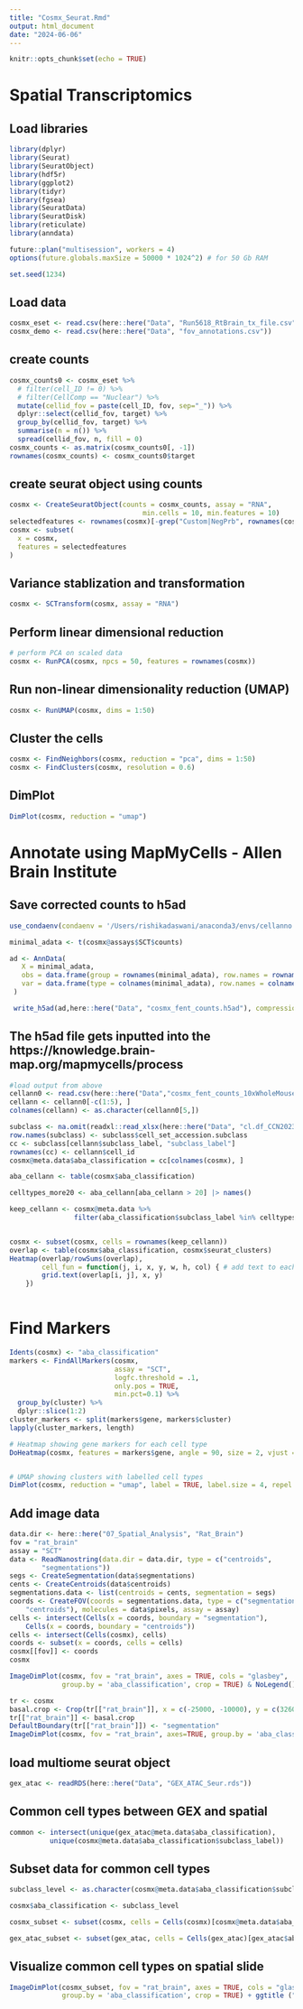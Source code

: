 ```yaml
---
title: "Cosmx_Seurat.Rmd"
output: html_document
date: "2024-06-06"
---
```


```r
knitr::opts_chunk$set(echo = TRUE)
```

# Spatial Transcriptomics

## Load libraries 
```r
library(dplyr)
library(Seurat)
library(SeuratObject)
library(hdf5r)
library(ggplot2)
library(tidyr)
library(fgsea)
library(SeuratData)
library(SeuratDisk)
library(reticulate)
library(anndata)

future::plan("multisession", workers = 4)
options(future.globals.maxSize = 50000 * 1024^2) # for 50 Gb RAM

set.seed(1234)
```

## Load data 
```r
cosmx_eset <- read.csv(here::here("Data", "Run5618_RtBrain_tx_file.csv"))
cosmx_demo <- read.csv(here::here("Data", "fov_annotations.csv"))
```

## create counts 
```r
cosmx_counts0 <- cosmx_eset %>% 
  # filter(cell_ID != 0) %>% 
  # filter(CellComp == "Nuclear") %>% 
  mutate(cellid_fov = paste(cell_ID, fov, sep="_")) %>% 
  dplyr::select(cellid_fov, target) %>% 
  group_by(cellid_fov, target) %>% 
  summarise(n = n()) %>% 
  spread(cellid_fov, n, fill = 0)
cosmx_counts <- as.matrix(cosmx_counts0[, -1])
rownames(cosmx_counts) <- cosmx_counts0$target
```

## create seurat object using counts 
```r
cosmx <- CreateSeuratObject(counts = cosmx_counts, assay = "RNA",
                                 min.cells = 10, min.features = 10)
selectedfeatures <- rownames(cosmx)[-grep("Custom|NegPrb", rownames(cosmx))]
cosmx <- subset(
  x = cosmx,
  features = selectedfeatures
)
```

## Variance stablization and transformation 
```r
cosmx <- SCTransform(cosmx, assay = "RNA")
```

## Perform linear dimensional reduction 
```r
# perform PCA on scaled data 
cosmx <- RunPCA(cosmx, npcs = 50, features = rownames(cosmx))
```

## Run non-linear dimensionality reduction (UMAP)
```r
cosmx <- RunUMAP(cosmx, dims = 1:50)
```

## Cluster the cells 
```r
cosmx <- FindNeighbors(cosmx, reduction = "pca", dims = 1:50)
cosmx <- FindClusters(cosmx, resolution = 0.6)
```

## DimPlot 
```r
DimPlot(cosmx, reduction = "umap")
```

# Annotate using MapMyCells - Allen Brain Institute

## Save corrected counts to h5ad 
```r
use_condaenv(condaenv = '/Users/rishikadaswani/anaconda3/envs/cellanno', required = TRUE)

minimal_adata <- t(cosmx@assays$SCT$counts)

ad <- AnnData(
   X = minimal_adata,
   obs = data.frame(group = rownames(minimal_adata), row.names = rownames(minimal_adata)),
   var = data.frame(type = colnames(minimal_adata), row.names = colnames(minimal_adata))
 )

 write_h5ad(ad,here::here("Data", "cosmx_fent_counts.h5ad"), compression='gzip')
```

## The h5ad file gets inputted into the https://knowledge.brain-map.org/mapmycells/process

```r
#load output from above 
cellann0 <- read.csv(here::here("Data","cosmx_fent_counts_10xWholeMouseBrain(CCN20230722)_HierarchicalMapping_UTC_1718838739181", "cosmx_fent_counts_10xWholeMouseBrain(CCN20230722)_HierarchicalMapping_UTC_1718838739181.csv"), header = FALSE)
cellann <- cellann0[-c(1:5), ]
colnames(cellann) <- as.character(cellann0[5,])
```

```r

subclass <- na.omit(readxl::read_xlsx(here::here("Data", "cl.df_CCN202307220.xlsx"), sheet = "subclass_annotation"))
row.names(subclass) <- subclass$cell_set_accession.subclass
cc <- subclass[cellann$subclass_label, "subclass_label"]
rownames(cc) <- cellann$cell_id
cosmx@meta.data$aba_classification = cc[colnames(cosmx), ]

```

```r
aba_cellann <- table(cosmx$aba_classification)

celltypes_more20 <- aba_cellann[aba_cellann > 20] |> names()

keep_cellann <- cosmx@meta.data %>%
                filter(aba_classification$subclass_label %in% celltypes_more20)


cosmx <- subset(cosmx, cells = rownames(keep_cellann))
overlap <- table(cosmx$aba_classification, cosmx$seurat_clusters)
Heatmap(overlap/rowSums(overlap),
        cell_fun = function(j, i, x, y, w, h, col) { # add text to each grid
        grid.text(overlap[i, j], x, y)
    })
  

```

# Find Markers 
```r
Idents(cosmx) <- "aba_classification"
markers <- FindAllMarkers(cosmx,
                          assay = "SCT",
                          logfc.threshold = .1, 
                          only.pos = TRUE,
                          min.pct=0.1) %>% 
  group_by(cluster) %>% 
  dplyr::slice(1:2)
cluster_markers <- split(markers$gene, markers$cluster)
lapply(cluster_markers, length)

# Heatmap showing gene markers for each cell type 
DoHeatmap(cosmx, features = markers$gene, angle = 90, size = 2, vjust = 0.6, hjust = 0.2) + NoLegend() + theme(axis.text.y = element_text(size = 5.5, face = "bold")) 


# UMAP showing clusters with labelled cell types 
DimPlot(cosmx, reduction = "umap", label = TRUE, label.size = 4, repel = TRUE) + ggtitle("Spatial transcriptomics labelled clusters") + theme(plot.title = element_text(hjust = 0.5), legend.text = element_text(size = 14, face = "bold"))
```

## Add image data 
```r
data.dir <- here::here("07_Spatial_Analysis", "Rat_Brain")
fov = "rat_brain"
assay = "SCT"
data <- ReadNanostring(data.dir = data.dir, type = c("centroids", 
        "segmentations"))
segs <- CreateSegmentation(data$segmentations)
cents <- CreateCentroids(data$centroids)
segmentations.data <- list(centroids = cents, segmentation = segs)
coords <- CreateFOV(coords = segmentations.data, type = c("segmentation", 
    "centroids"), molecules = data$pixels, assay = assay)
cells <- intersect(Cells(x = coords, boundary = "segmentation"), 
    Cells(x = coords, boundary = "centroids"))
cells <- intersect(Cells(cosmx), cells)
coords <- subset(x = coords, cells = cells)
cosmx[[fov]] <- coords
cosmx
```


```r
ImageDimPlot(cosmx, fov = "rat_brain", axes = TRUE, cols = "glasbey",
             group.by = 'aba_classification', crop = TRUE) & NoLegend()
```

```r
tr <- cosmx
basal.crop <- Crop(tr[["rat_brain"]], x = c(-25000, -10000), y = c(326000, 333000))
tr[["rat_brain"]] <- basal.crop
DefaultBoundary(tr[["rat_brain"]]) <- "segmentation"
ImageDimPlot(cosmx, fov = "rat_brain", axes=TRUE, group.by = 'aba_classification', border.color = "black") + ggtitle("Cell types for each sample on spatial slide")
```

## load multiome seurat object 
```r
gex_atac <- readRDS(here::here("Data", "GEX_ATAC_Seur.rds"))
```

## Common cell types between GEX and spatial 
```r
common <- intersect(unique(gex_atac@meta.data$aba_classification),
          unique(cosmx@meta.data$aba_classification$subclass_label))
```

## Subset data for common cell types 
```r

subclass_level <- as.character(cosmx@meta.data$aba_classification$subclass_label)

cosmx$aba_classification <- subclass_level

cosmx_subset <- subset(cosmx, cells = Cells(cosmx)[cosmx@meta.data$aba_classification %in% common])

gex_atac_subset <- subset(gex_atac, cells = Cells(gex_atac)[gex_atac$aba_classification %in% common])
```

## Visualize common cell types on spatial slide 
```r
ImageDimPlot(cosmx_subset, fov = "rat_brain", axes = TRUE, cols = "glasbey",
             group.by = 'aba_classification', crop = TRUE) + ggtitle ("Common cell types between spatial and multiome on slide")

```


